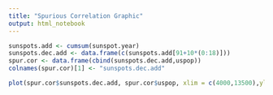 ---
title: "Spurious Correlation Graphic"
output: html_notebook
---


```{r}
sunspots.add <- cumsum(sunspot.year)
sunspots.dec.add <- data.frame(c(sunspots.add[91+10*(0:18)]))
spur.cor <- data.frame(cbind(sunspots.dec.add,uspop))
colnames(spur.cor)[1] <- "sunspots.dec.add"

plot(spur.cor$sunspots.dec.add, spur.cor$uspop, xlim = c(4000,13500),ylim=c(0,220),pch=16, col="Red",text(spur.cor$sunspots.dec.add, spur.cor$uspop+7, labels=1790+(as.integer(row.names(spur.cor))-1)*10,cex=0.7),xlab = "Sunspots Since 1700", ylab = "United States Population (millions)")
```
